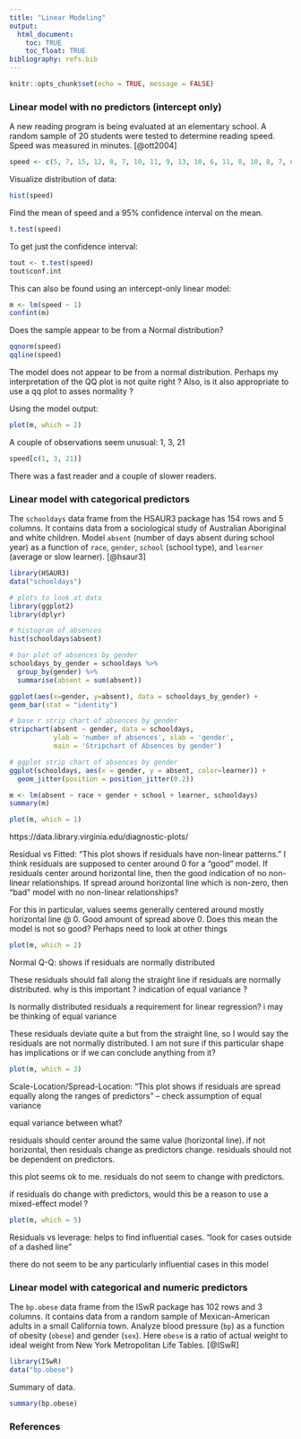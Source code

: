 ```yaml
---
title: "Linear Modeling"
output:
  html_document:
    toc: TRUE
    toc_float: TRUE
bibliography: refs.bib
---
```


```r
knitr::opts_chunk$set(echo = TRUE, message = FALSE)
```


### Linear model with no predictors (intercept only)

A new reading program is being evaluated at an elementary school. A random sample of 20 students were tested to determine reading speed. Speed was measured in minutes. [@ott2004]

```r
speed <- c(5, 7, 15, 12, 8, 7, 10, 11, 9, 13, 10, 6, 11, 8, 10, 8, 7, 6, 11, 8, 20)
```

Visualize distribution of data:

```r
hist(speed)
```


Find the mean of speed and a 95% confidence interval on the mean.

```r
t.test(speed)
```

To get just the confidence interval:

```r
tout <- t.test(speed)
tout$conf.int
```

This can also be found using an intercept-only linear model:

```r
m <- lm(speed ~ 1)
confint(m)
```

Does the sample appear to be from a Normal distribution?

```r
qqnorm(speed)
qqline(speed)
```

The model does not appear to be from a normal distribution. Perhaps my interpretation of the QQ plot is not quite right ? Also, is it also appropriate to use a qq plot to asses normality ?

Using the model output:

```r
plot(m, which = 2)
```

A couple of observations seem unusual: 1, 3, 21

```r
speed[c(1, 3, 21)]
```

There was a fast reader and a couple of slower readers.


### Linear model with categorical predictors


The `schooldays` data frame from the HSAUR3 package has 154 rows and 5 columns. It contains data from a sociological study of Australian Aboriginal and white children. Model `absent` (number of days absent during school year) as a function of `race`, `gender`, `school` (school type), and `learner` (average or slow learner). [@hsaur3] 

```r
library(HSAUR3)
data("schooldays")
```

```r
# plots to look at data
library(ggplot2)
library(dplyr)

# histogram of absences
hist(schooldays$absent)

# bar plot of absences by gender
schooldays_by_gender = schooldays %>% 
  group_by(gender) %>% 
  summarise(absent = sum(absent))

ggplot(aes(x=gender, y=absent), data = schooldays_by_gender) +
geom_bar(stat = "identity")

# base r strip chart of absences by gender
stripchart(absent ~ gender, data = schooldays,
           ylab = 'number of absences', xlab = 'gender', 
           main = 'Stripchart of Absences by gender')

# ggplot strip chart of absences by gender
ggplot(schooldays, aes(x = gender, y = absent, color=learner)) +
  geom_jitter(position = position_jitter(0.2))
```

```r
m <- lm(absent ~ race + gender + school + learner, schooldays)
summary(m)
```
```r
plot(m, which = 1)
```

https://data.library.virginia.edu/diagnostic-plots/

Residual vs Fitted: "This plot shows if residuals have non-linear patterns."
I think residuals are supposed to center around 0 for a "good" model. If residuals center around horizontal line, then the good indication of no non-linear relationships.
If spread around horizontal line which is non-zero, then "bad" model with no non-linear relationships?

For this in particular, values seems generally centered around mostly horizontal line @ 0. Good amount of spread above 0. Does this mean the model is not so good? Perhaps need to look at other things

```r
plot(m, which = 2)
```

Normal Q-Q: shows if residuals are normally distributed

These residuals should fall along the straight line if residuals are normally distributed. why is this important ? indication of equal variance ?

Is normally distributed residuals a requirement for linear regression? i may be thinking of equal variance

These residuals deviate quite a but from the straight line, so I would say the residuals are not normally distributed. I am not sure if this particular shape has implications or if we can conclude anything from it?

```r
plot(m, which = 3)
```

Scale-Location/Spread-Location: "This plot shows if residuals are spread equally along the ranges of predictors" -- check assumption of equal variance

equal variance between what?

residuals should center around the same value (horizontal line). if not horizontal, then residuals change as predictors change. residuals should not be dependent on predictors.

this plot seems ok to me. residuals do not seem to change with predictors.

if residuals do change with predictors, would this be a reason to use a mixed-effect model ?

```r
plot(m, which = 5)
```

Residuals vs leverage: helps to find influential cases. "look for cases outside of a dashed line"

there do not seem to be any particularly influential cases in this model

### Linear model with categorical and numeric predictors

The `bp.obese` data frame from the ISwR package has 102 rows and 3 columns. It contains data from a random sample of Mexican-American adults in a small California town. Analyze blood pressure (`bp`) as a function of obesity (`obese`) and gender (`sex`). Here `obese` is a ratio of actual weight to ideal weight from New York Metropolitan Life Tables. [@ISwR] 

```r
library(ISwR)
data("bp.obese")
```

Summary of data.

```r
summary(bp.obese)
```



### References

